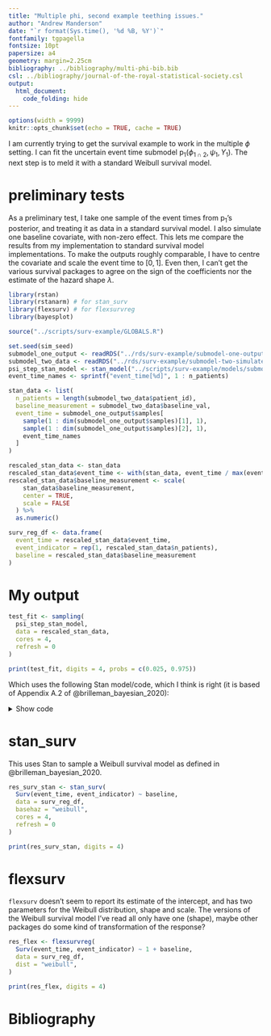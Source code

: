 ```yaml
---
title: "Multiple phi, second example teething issues."
author: "Andrew Manderson"
date: "`r format(Sys.time(), '%d %B, %Y')`"
fontfamily: tgpagella
fontsize: 10pt
papersize: a4
geometry: margin=2.25cm
bibliography: ../bibliography/multi-phi-bib.bib
csl: ../bibliography/journal-of-the-royal-statistical-society.csl
output: 
  html_document:
    code_folding: hide
---
```


```r
options(width = 9999)
knitr::opts_chunk$set(echo = TRUE, cache = TRUE)
```


I am currently trying to get the survival example to work in the multiple $\phi$ setting.
I can fit the uncertain event time submodel $\text{p}_{1}(\phi_{1 \cap 2}, \psi_{1}, Y_{1})$.
The next step is to meld it with a standard Weibull survival model.

# preliminary tests

As a preliminary test, I take one sample of the event times from $\text{p}_{1}$'s posterior, and treating it as data in a standard survival model. 
I also simulate one baseline covariate, with non-zero effect.
This lets me compare the results from my implementation to standard survival model implementations. 
To make the outputs roughly comparable, I have to centre the covariate and scale the event time to $[0, 1]$.
Even then, I can't get the various survival packages to agree on the sign
of the coefficients nor the estimate of the hazard shape $\lambda$.

```r
library(rstan) 
library(rstanarm) # for stan_surv
library(flexsurv) # for flexsurvreg
library(bayesplot)

source("../scripts/surv-example/GLOBALS.R")

set.seed(sim_seed)
submodel_one_output <- readRDS("../rds/surv-example/submodel-one-output.rds")
submodel_two_data <- readRDS("../rds/surv-example/submodel-two-simulated-data.rds")
psi_step_stan_model <- stan_model("../scripts/surv-example/models/submodel-two-psi-step.stan")
event_time_names <- sprintf("event_time[%d]", 1 : n_patients)

stan_data <- list(
  n_patients = length(submodel_two_data$patient_id),
  baseline_measurement = submodel_two_data$baseline_val, 
  event_time = submodel_one_output$samples[
    sample(1 : dim(submodel_one_output$samples)[1], 1), 
    sample(1 : dim(submodel_one_output$samples)[2], 1), 
    event_time_names
  ]
)

rescaled_stan_data <- stan_data
rescaled_stan_data$event_time <- with(stan_data, event_time / max(event_time))
rescaled_stan_data$baseline_measurement <- scale(
    stan_data$baseline_measurement,
    center = TRUE,
    scale = FALSE
  ) %>% 
  as.numeric()

surv_reg_df <- data.frame(
  event_time = rescaled_stan_data$event_time,
  event_indicator = rep(1, rescaled_stan_data$n_patients),
  baseline = rescaled_stan_data$baseline_measurement
)

```


# My output

```r
test_fit <- sampling(
  psi_step_stan_model,
  data = rescaled_stan_data,
  cores = 4,
  refresh = 0
)

print(test_fit, digits = 4, probs = c(0.025, 0.975))
```
Which uses the following Stan model/code, which I think is right (it is based of Appendix A.2 of @brilleman_bayesian_2020):

<details><summary>Show code</summary>
```r
cat(readLines("../scripts/surv-example/models/submodel-two-psi-step.stan"), sep = "\n")
```
</details>

# stan_surv

This uses Stan to sample a Weibull survival model as defined in @brilleman_bayesian_2020.

```r
res_surv_stan <- stan_surv(
  Surv(event_time, event_indicator) ~ baseline, 
  data = surv_reg_df, 
  basehaz = "weibull",
  cores = 4,
  refresh = 0
)

print(res_surv_stan, digits = 4)
```


# flexsurv

`flexsurv` doesn't seem to report its estimate of the intercept, and has two parameters for the Weibull distribution, shape and scale.
The versions of the Weibull survival model I've read all only have one (shape), maybe other packages do some kind of transformation of the response? 

```r
res_flex <- flexsurvreg(
  Surv(event_time, event_indicator) ~ 1 + baseline, 
  data = surv_reg_df, 
  dist = "weibull",
)

print(res_flex, digits = 4)
```

# Bibliography
